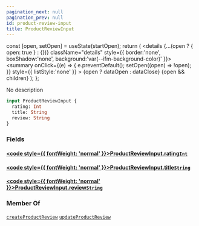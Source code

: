 ```yaml
---
pagination_next: null
pagination_prev: null
id: product-review-input
title: ProductReviewInput
---
```









  const [open, setOpen] = useState(startOpen);
  return (
    <details {...(open ? { open: true } : {})} className="details" style={{ border:'none', boxShadow:'none', background:'var(--ifm-background-color)' }}>
      <summary
        onClick={(e) => {
          e.preventDefault();
          setOpen((open) => !open);
        }}
        style={{ listStyle:'none' }}
      >
      {open ? dataOpen : dataClose}
      </summary>
      {open && children}
    </details>
  );
};








No description


```graphql
input ProductReviewInput {
  rating: Int
  title: String
  review: String
}
```




### Fields

#### [<code style={{ fontWeight: 'normal' }}>ProductReviewInput.<b>rating</b></code>](#)<Bullet />[`Int`](/types/scalars/int.mdx) <Badge class="badge badge--secondary" text="scalar"/> 



#### [<code style={{ fontWeight: 'normal' }}>ProductReviewInput.<b>title</b></code>](#)<Bullet />[`String`](/types/scalars/string.mdx) <Badge class="badge badge--secondary" text="scalar"/> 



#### [<code style={{ fontWeight: 'normal' }}>ProductReviewInput.<b>review</b></code>](#)<Bullet />[`String`](/types/scalars/string.mdx) <Badge class="badge badge--secondary" text="scalar"/> 







### Member Of

[`createProductReview`](/operations/mutations/create-product-review.mdx)  <Badge class="badge badge--secondary" text="mutation"/><Bullet />[`updateProductReview`](/operations/mutations/update-product-review.mdx)  <Badge class="badge badge--secondary" text="mutation"/>

